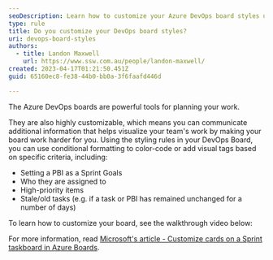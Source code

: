 ```yaml
---
seoDescription: Learn how to customize your Azure DevOps board styles using conditional formatting for enhanced visualization.
type: rule
title: Do you customize your DevOps board styles?
uri: devops-board-styles
authors:
  - title: Landon Maxwell
    url: https://www.ssw.com.au/people/landon-maxwell/
created: 2023-04-17T01:21:50.451Z
guid: 65160ec8-fe38-44b0-bb0a-3f6faafd446d

---
```


The Azure DevOps boards are powerful tools for planning your work.

They are also highly customizable, which means you can communicate additional information that helps visualize your team's work by making your board work harder for you.
Using the styling rules in your DevOps Board, you can use conditional formatting to color-code or add visual tags based on specific criteria, including:

* Setting a PBI as a Sprint Goals
* Who they are assigned to
* High-priority items
* Stale/old tasks (e.g. if a task or PBI has remained unchanged for a number of days)

To learn how to customize your board, see the walkthrough video below:

<youtubeEmbed url="https://www.youtube.com/embed/lKNVn4PqxAI" description="Video: Azure DevOps | Customizing your Board (15 mins)" />

For more information, read [Microsoft's article - Customize cards on a Sprint taskboard in Azure Boards](https://learn.microsoft.com/en-us/azure/devops/boards/sprints/customize-taskboard).